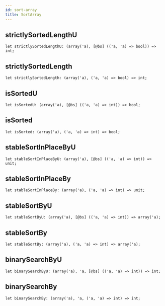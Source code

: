 ```yaml
---
id: sort-array
title: SortArray
---
```


## strictlySortedLengthU

```
let strictlySortedLengthU: (array('a), [@bs] (('a, 'a) => bool)) => int;
```

## strictlySortedLength

```
let strictlySortedLength: (array('a), ('a, 'a) => bool) => int;
```

## isSortedU

```
let isSortedU: (array('a), [@bs] (('a, 'a) => int)) => bool;
```

## isSorted

```
let isSorted: (array('a), ('a, 'a) => int) => bool;
```

## stableSortInPlaceByU

```
let stableSortInPlaceByU: (array('a), [@bs] (('a, 'a) => int)) => unit;
```

## stableSortInPlaceBy

```
let stableSortInPlaceBy: (array('a), ('a, 'a) => int) => unit;
```

## stableSortByU

```
let stableSortByU: (array('a), [@bs] (('a, 'a) => int)) => array('a);
```

## stableSortBy

```
let stableSortBy: (array('a), ('a, 'a) => int) => array('a);
```

## binarySearchByU

```
let binarySearchByU: (array('a), 'a, [@bs] (('a, 'a) => int)) => int;
```

## binarySearchBy

```
let binarySearchBy: (array('a), 'a, ('a, 'a) => int) => int;
```
